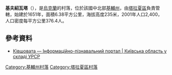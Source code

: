 {{coord|49|29|3|N|30|37|22|E|scale:30000|display=title}}

'''基夫紹瓦塔'''（{{lang-uk|Ківшовата}}），是[[烏克蘭|烏克蘭]]的村落，位於該國中北部[[基輔州|基輔州]]，由[[塔拉夏區|塔拉夏區]]負責管轄，始建於1651年，面積6.38平方公里，海拔高度235米，2001年人口2,400，人口密度每平方公里376.4人。

==參考資料==
* [http://imsu-kyiv.com/msta-sela-kivsko-oblast/tarashhanskyj-rajon/kivshuvata.html Ківшовата — Інформаційно-пізнавальний портал | Київська область у складі УРСР] {{Wayback|url=http://imsu-kyiv.com/msta-sela-kivsko-oblast/tarashhanskyj-rajon/kivshuvata.html |date=20200222193003 }}

{{DEFAULTSORT:Ківшовата}}
[[Category:基輔州村落|Category:基輔州村落]]
[[Category:塔拉夏區村落|Category:塔拉夏區村落]]


{{Kiev-geo-stub}}